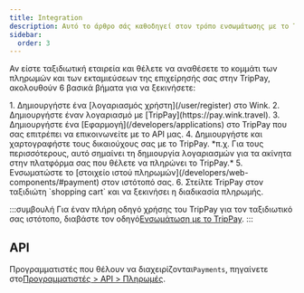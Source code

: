 ```yaml
---
title: Integration
description: Αυτό το άρθρο σάς καθοδηγεί στον τρόπο ενσωμάτωσης με το TripPay.
sidebar:
  order: 3
---
```


Αν είστε ταξιδιωτική εταιρεία και θέλετε να αναθέσετε το κομμάτι των πληρωμών και των εκταμιεύσεων της επιχείρησής σας στην TripPay, ακολουθούν 6 βασικά βήματα για να ξεκινήσετε:

<Steps>
  1. Δημιουργήστε ένα [λογαριασμός χρήστη](/user/register) στο Wink.
  2. Δημιουργήστε έναν λογαριασμό με [TripPay](https://pay.wink.travel).
  3. Δημιουργήστε ένα [Εφαρμογή](/developers/applications) στο TripPay που σας επιτρέπει να επικοινωνείτε με το API μας.
  4. Δημιουργήστε και χαρτογραφήστε τους δικαιούχους σας με το TripPay. *π.χ. Για τους περισσότερους, αυτό σημαίνει τη δημιουργία λογαριασμών για τα ακίνητα στην πλατφόρμα σας που θέλετε να πληρώνει το TripPay.*
  5. Ενσωματώστε το [στοιχείο ιστού πληρωμών](/developers/web-components/#payment) στον ιστότοπό σας.
  6. Στείλτε TripPay στον ταξιδιώτη `shopping cart` και να ξεκινήσει η διαδικασία πληρωμής.
</Steps>


:::συμβουλή
Για έναν πλήρη οδηγό χρήσης του TripPay για τον ταξιδιωτικό σας ιστότοπο, διαβάστε τον οδηγό[Ενσωμάτωση με το TripPay](/guides/integrating-with-trip-pay). :::

## API

Προγραμματιστές που θέλουν να διαχειρίζονται`Payments`, πηγαίνετε στο[Προγραμματιστές > API > Πληρωμές](/developers/apis/#payment-api).


